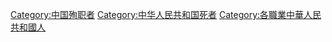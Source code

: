 [[Category:中国殉职者|Category:中国殉职者]]
[[Category:中华人民共和国死者|Category:中华人民共和国死者]]
[[Category:各職業中華人民共和國人|Category:各職業中華人民共和國人]]